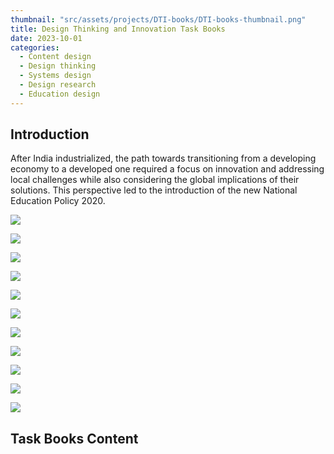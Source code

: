 ```yaml
---
thumbnail: "src/assets/projects/DTI-books/DTI-books-thumbnail.png"
title: Design Thinking and Innovation Task Books
date: 2023-10-01
categories:
  - Content design
  - Design thinking
  - Systems design
  - Design research
  - Education design
---
```


## Introduction
After India industrialized, the path towards transitioning from a developing economy to a developed one required a focus on innovation and addressing local challenges while also considering the global implications of their solutions. 
This perspective led to the introduction of the new National Education Policy 2020.

![](../../assets/projects/DTI-books/challenges.png)

![](../../assets/projects/DTI-books/curriculam.png)

![](../../assets/projects/DTI-books/learning-objectives.png)

![](../../assets/projects/DTI-books/6,7,8.png)

![](../../assets/projects/DTI-books/9,10.png)

![](../../assets/projects/DTI-books/grading-and-assisment.png)

![](../../assets/projects/DTI-books/teachers-online-portal.png)

![](../../assets/projects/DTI-books/faq's.png)

![](../../assets/projects/DTI-books/teacher's-mannual.png)

![](../../assets/projects/DTI-books/exposure-slides.png)

![](../../assets/projects/DTI-books/available-books.png)



## Task Books Content 














